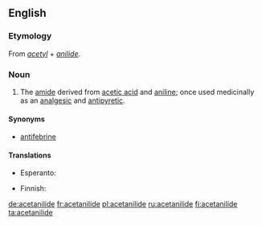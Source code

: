 ==English==
{{wikipedia}}

===Etymology===
From ''[[acetyl]]'' + ''[[anilide]]''.

===Noun===
{{en-noun|s|-}}

# {{context|organic chemistry|pharmaceutical drug|lang=en}} The [[amide]] derived from [[acetic acid]] and [[aniline]]; once used medicinally as an [[analgesic]] and [[antipyretic]].

====Synonyms====
* [[antifebrine]]

====Translations====
{{trans-top|amide derived from acetic acid and aniline}}
* Esperanto: {{t-|eo|acetanilido}}
{{trans-mid}}
* Finnish: {{t-|fi|asetanilidi}}
{{trans-bottom}}

[[de:acetanilide]]
[[fr:acetanilide]]
[[pl:acetanilide]]
[[ru:acetanilide]]
[[fi:acetanilide]]
[[ta:acetanilide]]